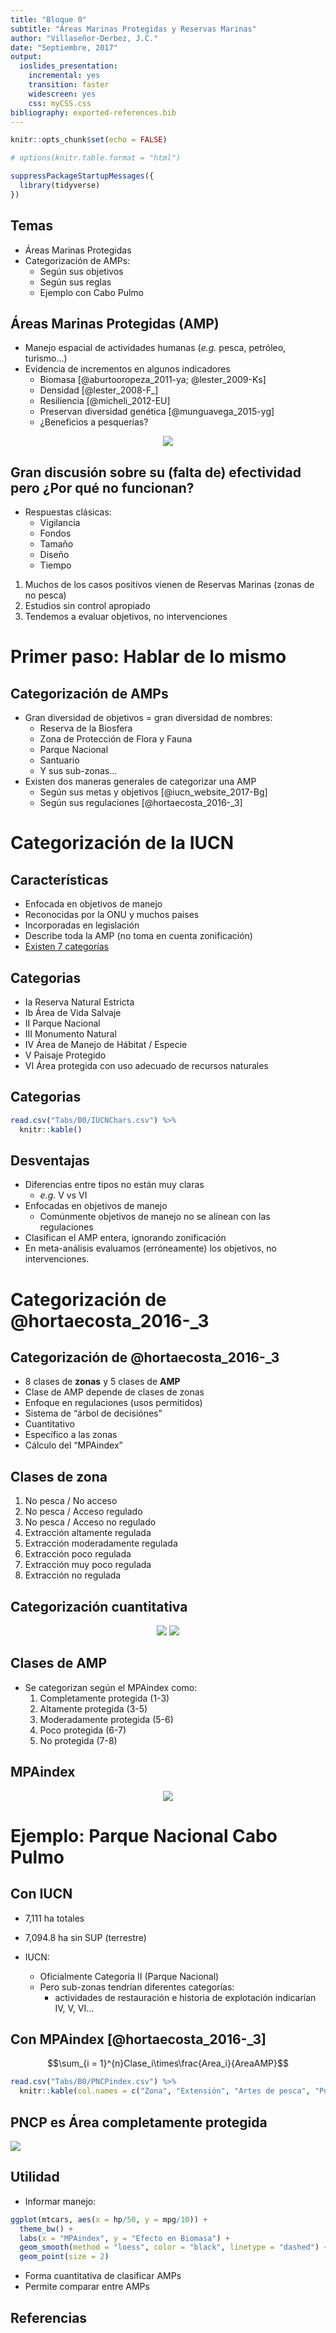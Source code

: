 ```yaml
---
title: "Bloque 0"
subtitle: "Áreas Marinas Protegidas y Reservas Marinas"
author: "Villaseñor-Derbez, J.C."
date: "Septiembre, 2017"
output:
  ioslides_presentation:
    incremental: yes
    transition: faster
    widescreen: yes
    css: myCSS.css
bibliography: exported-references.bib
---
```


<script src="https://ajax.googleapis.com/ajax/libs/jquery/1.12.2/jquery.min.js"></script>

<script>
    $(document).ready(function() {
    $('slide:not(.title-slide, .backdrop, .segue)').append('<footer></footer>');    
    $('footer').attr('label', 'Bloque 0: AMPs y RMs');

  })
</script>

<style>
  footer:after {
    font-size: 12pt;
    content: attr(label);
    position: absolute;
    bottom: 20px;
    left: 60px;
    line-height: 1.9;
    display: block;
  }
</style>

```r
knitr::opts_chunk$set(echo = FALSE)

# options(knitr.table.format = "html")

suppressPackageStartupMessages({
  library(tidyverse)
})
```

## Temas

- Áreas Marinas Protegidas
- Categorización de AMPs:
    - Según sus objetivos
    - Según sus reglas
    - Ejemplo con Cabo Pulmo


## Áreas Marinas Protegidas (AMP)  {.smaller}

- Manejo espacial de actividades humanas (*e.g.* pesca, petróleo, turismo...)
- Evidencia de incrementos en algunos indicadores
    - Biomasa [@aburtooropeza_2011-ya; @lester_2009-Ks]
    - Densidad [@lester_2008-F_]
    - Resiliencia [@micheli_2012-EU]
    - Preservan diversidad genética [@munguavega_2015-yg]
    - ¿Beneficios a pesquerías?

<center>![](./Figs/B0/BeneficiosAMPsLester.png)</center>

## Gran discusión sobre su (falta de) efectividad pero ¿Por qué no funcionan?

- Respuestas clásicas:
    - Vigilancia
    - Fondos
    - Tamaño
    - Diseño
    - Tiempo
1. Muchos de los casos positivos vienen de Reservas Marinas (zonas de no pesca)
2. Estudios sin control apropiado
3. Tendemos a evaluar objetivos, no intervenciones

# Primer paso: Hablar de lo mismo

## Categorización de AMPs

- Gran diversidad de objetivos = gran diversidad de nombres:
    - Reserva de la Biosfera
    - Zona de Protección de Flora y Fauna
    - Parque Nacional
    - Santuario
    - Y sus sub-zonas...
- Existen dos maneras generales de categorizar una AMP
    - Según sus metas y objetivos [@iucn_website_2017-Bg]
    - Según sus regulaciones [@hortaecosta_2016-_3]

# Categorización de la IUCN

## Características {.larger}

- Enfocada en objetivos de manejo
- Reconocidas por la ONU y muchos paises
- Incorporadas en legislación
- Describe toda la AMP (no toma en cuenta zonificación)
- [Existen 7 categorías](https://www.iucn.org/es/node/26266)

## Categorias

- Ia Reserva Natural Estricta
- Ib Área de Vida Salvaje
- II Parque Nacional
- III Monumento Natural
- IV Área de Manejo de Hábitat / Especie
- V Paisaje Protegido
- VI Área protegida con uso adecuado de recursos naturales

## Categorias{.small}

```r
read.csv("Tabs/B0/IUCNChars.csv") %>% 
  knitr::kable()
```

## Desventajas

- Diferencias entre tipos no están muy claras
    - *e.g.* V vs VI
- Enfocadas en objetivos de manejo
    - Comúnmente objetivos de manejo no se alínean con las regulaciones
- Clasifican el AMP entera, ignorando zonificación
- En meta-análisis evaluamos (erróneamente) los objetivos, no intervenciones.

# Categorización de @hortaecosta_2016-_3

## Categorización de @hortaecosta_2016-_3

- 8 clases de **zonas** y 5 clases de **AMP**
- Clase de AMP depende de clases de zonas
- Enfoque en regulaciones (usos permitidos)
- Sistema de "árbol de decisiónes"
- Cuantitativo
- Específico a las zonas
- Cálculo del "MPAindex"

## Clases de zona

1. No pesca / No acceso
2. No pesca / Acceso regulado
3. No pesca / Acceso no regulado
4. Extracción altamente regulada
5. Extracción moderadamente regulada
6. Extracción poco regulada
7. Extracción muy poco regulada
8. Extracción no regulada

## Categorización cuantitativa

<center>
[![](./Figs/B0/HortaTreeSmall.jpg)](./Figs/B0/HortaTree.jpg) [![](./Figs/B0/HortaUsesSmall.jpg)](./Figs/B0/HortaUses.jpg)
</center>

## Clases de AMP

- Se categorizan según el MPAindex como:
    1. Completamente protegida (1-3)
    2. Altamente protegida (3-5)
    3. Moderadamente protegida (5-6)
    4. Poco protegida (6-7)
    5. No protegida (7-8)

## MPAindex

<center>
[![](./Figs/B0/HortaMPAismall.jpg)](./Figs/B0/HortaMPAi.jpg)
</center>

# Ejemplo: Parque Nacional Cabo Pulmo

## Con IUCN

- 7,111 ha totales 
- 7,094.8 ha sin SUP (terrestre)

- IUCN:
    - Oficialmente Categoría II (Parque Nacional)
    - Pero sub-zonas tendrían diferentes categorías:
        - actividades de restauración e historia de explotación indicarían IV, V, VI...

## Con MPAindex [@hortaecosta_2016-_3]

$$\sum_{i = 1}^{n}Clase_i\times\frac{Area_i}{AreaAMP}$$

```r
read.csv("Tabs/B0/PNCPindex.csv") %>% 
  knitr::kable(col.names = c("Zona", "Extensión", "Artes de pesca", "Puntaje más alto AP", "Acuacultura y fondo", "Embarcaciones", "Clase Zona", "Clase*(Area/AreaAMP)"), digits = 2)
```

## PNCP es Área completamente protegida

![](Figs/B0/MPAiClass.jpg)

## Utilidad

- Informar manejo:

```r
ggplot(mtcars, aes(x = hp/50, y = mpg/10)) +
  theme_bw() +
  labs(x = "MPAindex", y = "Efecto en Biomasa") +
  geom_smooth(method = "loess", color = "black", linetype = "dashed") +
  geom_point(size = 2)
```

- Forma cuantitativa de clasificar AMPs
- Permite comparar entre AMPs

## Referencias

